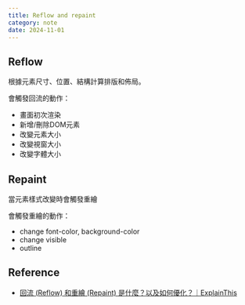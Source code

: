 ```yaml
---
title: Reflow and repaint
category: note
date: 2024-11-01
---
```



## Reflow
根據元素尺寸、位置、結構計算排版和佈局。

會觸發回流的動作：
* 畫面初次渲染
* 新增/刪除DOM元素
* 改變元素大小
* 改變視窗大小
* 改變字體大小

## Repaint
當元素樣式改變時會觸發重繪

會觸發重繪的動作：
* change font-color, background-color
* change visible
* outline

## Reference
* [回流 (Reflow) 和重繪 (Repaint) 是什麼？以及如何優化？｜ExplainThis](https://www.explainthis.io/zh-hant/swe/repaint-and-reflow)
